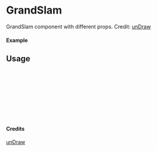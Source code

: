 
<Meta of={GrandSlam} title="unDraw/GrandSlam" />

# GrandSlam

GrandSlam component with different props.
Credit: [unDraw](https://undraw.co/illustrations)

#### Example

<Canvas of={GrandSlam.Primary} />

## Usage

```ts
import { GrandSlam } from "yadl-ui";

const Example = () => {
  return (
      <GrandSlam />
  );
};

export default Example;
```

#### Credits
[unDraw](https://undraw.co/illustrations)
